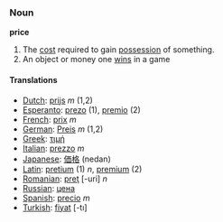 ===Noun===
'''price'''

#The [[cost]] required to gain [[possession]] of something.
#An object or money one [[win]]s in a game

====Translations====
*[[Dutch]]: [[prijs]] ''m'' (1,2)
*[[Esperanto]]: [[prezo]] (1), [[premio]] (2)
*[[French]]: [[prix]] ''m''
*[[German]]: [[Preis]] ''m'' (1,2)
*[[Greek]]: [[τιμή]]
*[[Italian]]: [[prezzo]] ''m''
*[[Japanese]]: [[価格]] (nedan)
*[[Latin]]: [[pretium]] (1) ''n'', [[premium]] (2)
*[[Romanian]]: [[preţ]] [-uri] ''n''
*[[Russian]]: [[цена]]
*[[Spanish]]: [[precio]] ''m''
*[[Turkish]]: [[fiyat]] [-tı]